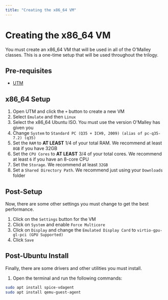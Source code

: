 ```yaml
---
title: "Creating the x86_64 VM"
---
```


# Creating the x86_64 VM

You must create an x86_64 VM that will be used in all of the O'Malley classes. This is a one-time setup that will be used throughout the trilogy.

## Pre-requisites

- [UTM](https://mac.getutm.app/)

## x86_64 Setup

1. Open UTM and click the `+` button to create a new VM
2. Select `Emulate` and then `Linux`
3. Select the x86_64 Ubuntu ISO. You must use the version O'Malley has given you
4. Change `System` to `Standard PC (Q35 + ICH9, 2009) (alias of pc-q35-7.2) (q35)`
5. Set the `RAM` to **AT LEAST** 1/4 of your total RAM. We recommend at least `8GB` if you have 32GB
6. Set the `CPU Cores` to **AT LEAST** 3/4 of your total cores. We recommend at least `6` if you have an 8-core CPU
7. Set the `Storage`. We recommend at least `32GB`
8. Set a `Shared Directory Path`. We recommend just using your `Downloads` folder

## Post-Setup

Now, there are some other settings you must change to get the best performance.

1. Click on the `Settings` button for the VM
2. Click on `System` and enable `Force Multicore`
3. Click on `Display` and change the `Emulated Display Card` to `virtio-gpu-gl-pci (GPU Supported)`
4. Click `Save`

## Post-Ubuntu Install

Finally, there are some drivers and other utilities you must install.

1. Open the terminal and run the following commands:

```bash
sudo apt install spice-vdagent
sudo apt install qemu-guest-agent
```
